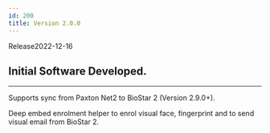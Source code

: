 ```yaml
---
id: 200
title: Version 2.0.0
---
```


Release<Separator/>2022-12-16

## Initial Software Developed.

---

Supports sync from Paxton Net2 to BioStar 2 (Version 2.9.0+).

Deep embed enrolment helper to enrol visual face, fingerprint and to send visual email from BioStar 2.